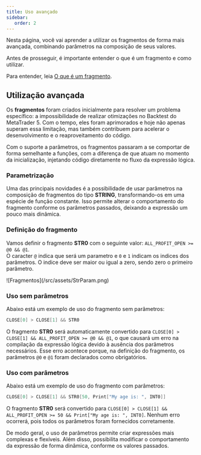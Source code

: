 ```yaml
---
title: Uso avançado
sidebar:
   order: 2
---
```



Nesta página, você vai aprender a utilizar os fragmentos de forma mais avançada, combinando parâmetros na composição de seus valores.

<Aside type="caution">

Antes de prosseguir, é importante entender o que é um fragmento e como utilizar.

Para entender, leia [O que é um fragmento](/fragments/understand/).

</Aside>

## Utilização avançada

Os **fragmentos** foram criados inicialmente para resolver um problema específico: a impossibilidade de realizar otimizações no Backtest do MetaTrader 5. Com o tempo, eles foram aprimorados e hoje não apenas superam essa limitação, mas também contribuem para acelerar o desenvolvimento e o reaproveitamento do código.

Com o suporte a parâmetros, os fragmentos passaram a se comportar de forma semelhante a funções, com a diferença de que atuam no momento da inicialização, injetando código diretamente no fluxo da expressão lógica.

### Parametrização

Uma das principais novidades é a possibilidade de usar parâmetros na composição de fragmentos do tipo **STRING**, transformando-os em uma espécie de função constante. Isso permite alterar o comportamento do fragmento conforme os parâmetros passados, deixando a expressão um pouco mais dinâmica.

### Definição do fragmento

Vamos definir o fragmento **STR0** com o seguinte valor: `ALL_PROFIT_OPEN >= @0 && @1`. <br/>
O caracter `@` indica que será um parametro e `0` e `1` indicam os indices dos parâmetros. O indice deve ser maior ou igual a zero, sendo zero o primeiro parâmetro.

<ImgFrame> 
![Fragmentos](/src/assets/StrParam.png)
</ImgFrame>


### Uso sem parâmetros

Abaixo está um exemplo de uso do fragmento sem parâmetros:

```java
CLOSE[0] > CLOSE[1] && STR0
```

O fragmento **STR0** será automaticamente convertido para `CLOSE[0] > CLOSE[1] && ALL_PROFIT_OPEN >= @0 && @1`, o que causará um erro na compilação da expressão lógica devido à ausência dos parâmetros necessários. Esse erro acontece porque, na definição do fragmento, os parâmetros `@0` e `@1` foram declarados como obrigatórios.

### Uso com parâmetros

Abaixo está um exemplo de uso do fragmento com parâmetros:

```java
CLOSE[0] > CLOSE[1] && STR0[50, Print["My age is: ", INT0]]
```

O fragmento **STR0** será convertido para `CLOSE[0] > CLOSE[1] && ALL_PROFIT_OPEN >= 50 && Print["My age is: ", INT0]`. Nenhum erro ocorrerá, pois todos os parâmetros foram fornecidos corretamente.

De modo geral, o uso de parâmetros permite criar expressões mais complexas e flexíveis. Além disso, possibilita modificar o comportamento da expressão de forma dinâmica, conforme os valores passados.
